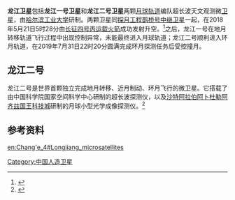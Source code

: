 {{Refimprove|time=2020-07-18T12:21:19+00:00}}
'''龙江卫星'''包括'''龙江一号卫星'''和'''龙江二号卫星'''两颗[[月球轨道|月球轨道]]编队超长波天文观测微[[卫星|卫星]]，由[[哈尔滨工业大学|哈尔滨工业大学]]研制。两颗卫星同[[探月工程|探月工程]][[鹊桥号中继卫星|鹊桥号中继卫星]]一起，在2018年5月21日5时28分由[[长征四号丙运载火箭|长征四号丙运载火箭]]成功发射升空。<ref>{{cite web |title=厉害！哈工大龙江一号/二号小卫星这次竟然是奔月 |url=http://www.spaceflightfans.cn/32093.html |website=航天爱好者网 |accessdate=2020-07-18 |archive-date=2020-07-18 |archive-url=https://web.archive.org/web/20200718082719/http://www.spaceflightfans.cn/32093.html |dead-url=no }}</ref>之后，龙江一号在地月转移轨道飞行过程中出现控制异常，未能最终进入月球轨道；龙江二号顺利进入环月轨道，在2019年7月31日22时20分圆满完成环月探测任务后受控撞月。

==龙江二号==
龙江二号是世界首颗独立完成地月转移、近月制动、环月飞行的微卫星。它搭载了由中国科学院国家空间科学中心研制的超长波探测仪，以及[[沙特阿拉伯|沙特阿拉伯]][[阿卜杜勒阿齐兹国王科技城|阿卜杜勒阿齐兹国王科技城]]研制的月球小型光学成像探测仪。<ref>{{cite web|title=“龙江二号”微卫星圆满完成环月探测任务并受控撞月|url=http://www.xinhuanet.com/2019-08/02/c_1124831217.htm|website=新华网|accessdate=2020-07-18|archive-date=2020-08-11|archive-url=https://web.archive.org/web/20200811095402/http://www.xinhuanet.com/2019-08/02/c_1124831217.htm|dead-url=no}}</ref>

==参考资料==
{{Reflist}}

[[Category:中国人造卫星|Category:中国人造卫星]]

[[en:Chang'e_4#Longjiang_microsatellites|en:Chang'e_4#Longjiang_microsatellites]]
{{黑龙江小作品}}